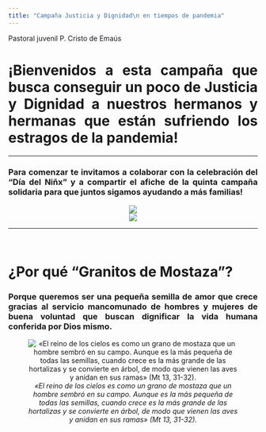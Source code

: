 ```yaml
---
title: "Campaña Justicia y Dignidad\n en tiempos de pandemia"
---
```

Pastoral juvenil P. Cristo de Emaús

<style>
body {
text-align: justify}
</style>

# ¡Bienvenidos a esta campaña que busca conseguir un poco de **Justicia y Dignidad** a nuestros hermanos y hermanas que están sufriendo los estragos de la pandemia!

---

### Para comenzar te invitamos a colaborar con la celebración del "Día del Niñx" y a compartir el afiche de la quinta campaña solidaria para que juntos sigamos ayudando a más familias!

<center>![](Capturas/dia_nino.jpg)</center>
<center>![](Capturas/5ta_campana.jpg)</center>

---

<br>

# ¿Por qué "Granitos de Mostaza"?

### **Porque queremos ser una pequeña semilla de amor que crece gracias al servicio mancomunado de hombres y mujeres de buena voluntad que buscan dignificar la vida humana conferida por Dios mismo.**
<center>

![*«El reino de los cielos es como un grano de mostaza que un hombre sembró en su campo. Aunque es la más pequeña de todas las semillas, cuando crece es la más grande de las hortalizas y se convierte en árbol, de modo que vienen las aves y anidan en sus ramas» (Mt 13, 31-32).*](Capturas/granitos.jpg#center)

</center>



